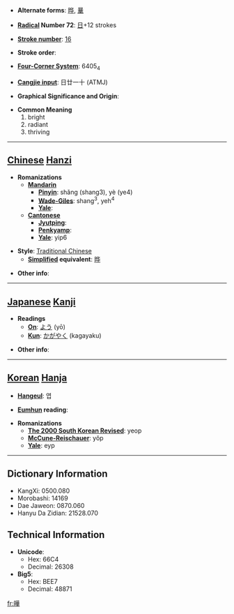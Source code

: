 * '''Alternate forms''': [[晔]], [[曅]]

* '''[[Wiktionary:Chinese radical index| Radical]] Number 72''': [[Wiktionary:Chinese radical index 日|日]]+12 strokes

* '''[[Wiktionary:Chinese total strokes index|Stroke number]]''': [[Wiktionary:Chinese total strokes index 16|16]]

* '''Stroke order''': 

* '''[[Wiktionary:Chinese four corner index|Four-Corner System]]''': 6405<sub>4</sub>

* '''[[Wiktionary:Chinese Cangjie index|Cangjie input]]''': 日廿一十 (ATMJ)

* '''Graphical Significance and Origin''': 

* '''Common Meaning'''
*#bright
*# radiant
*# thriving


----

== [[Chinese]] [[Hanzi]] ==

* '''Romanizations'''
** '''[[Mandarin]]'''
*** '''[[Pinyin]]''': shǎng (shang3), yè (ye4)
*** '''[[Wade-Giles]]''': shang<sup>3</sup>, yeh<sup>4</sup>
*** '''[[Yale]]''': 
** '''[[Cantonese]]'''
*** '''[[Jyutping]]''':
*** '''[[Penkyamp]]''': 
*** '''[[Yale]]''': yip6

* '''Style''': [[Traditional Chinese]] 
** '''[[Simplified Chinese|Simplified]] equivalent''': [[晔]]

* '''Other info''': 

----

== [[Japanese]] [[Kanji]] ==

* '''Readings'''
** '''[[On]]''': [[よう]] (yō)
** '''[[Kun]]''': [[かがやく]] (kagayaku)

* '''Other info''':  

----

== [[Korean]] [[Hanja]] ==

* '''[[Hangeul]]''': 엽

* '''[[Eumhun]] reading''': 

* '''Romanizations'''
** '''[[The 2000 South Korean Revised Romanization|The 2000 South Korean Revised]]''': yeop
** '''[[McCune-Reischauer]]''': yŏp
** '''[[Yale]]''': eyp

----

== Dictionary Information ==

* KangXi: 0500.080
* Morobashi: 14169
* Dae Jaweon: 0870.060
* Hanyu Da Zidian: 21528.070

== Technical Information ==

* '''Unicode''':
** Hex: 66C4
** Decimal: 26308
* '''Big5''':
** Hex: BEE7
** Decimal: 48871

[[fr:曄]]